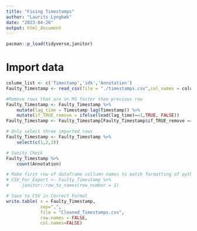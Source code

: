 ```yaml
---
title: "Fixing Timestamps"
author: "Laurits Lyngbæk"
date: "2023-04-26"
output: html_document
---
```


```r
pacman::p_load(tidyverse,janitor)
```

# Import data
```r
colume_list <- c('Timestamp','idk','Annotation')
Faulty_Timestamp <- read_csv(file = "./timestamps.csv",col_names = colume_list)
```

```r
#Remove rows that are on MS faster than previous row
Faulty_Timestamp <- Faulty_Timestamp %>% 
    mutate(lag_time = Timestamp-lag(Timestamp)) %>% 
    mutate(if_TRUE_remove = ifelse(lead(lag_time)==1,TRUE, FALSE))
Faulty_Timestamp <- Faulty_Timestamp[Faulty_Timestamp$if_TRUE_remove == FALSE, ]

# Only select three imported rows
Faulty_Timestamp <- Faulty_Timestamp %>% 
    select(c(1,2,3)) 

# Sanity Check
Faulty_Timestamp %>% 
    count(Annotation)

# Make first row of dataframe collumn names to match formatting of python array
# CSV_For_Export <- Faulty_Timestamp %>% 
#     janitor::row_to_names(row_number = 1)

```
```r
# Save to CSV in Correct Format
write.table( x = Faulty_Timestamp,
             sep=",",
             file = "Cleaned_Timestamps.csv",
             row.names = FALSE,
             col.names=FALSE)
```


